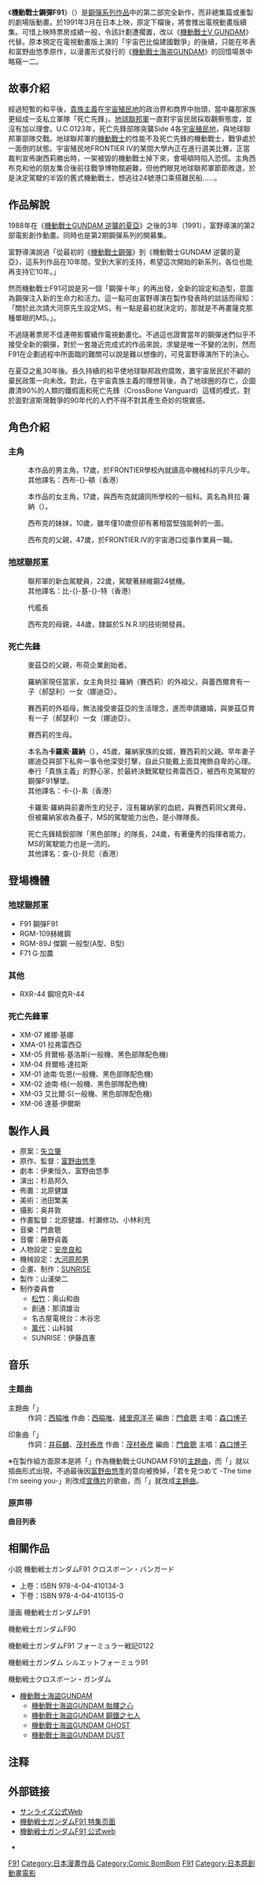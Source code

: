 {{多個問題|
{{original research|time=2014-11-09T04:09:54+00:00}}
{{expand|time=2013-01-23T03:53:45+00:00}}
{{refimprove|time=2014-11-09T04:09:54+00:00}}
}}
{{noteTA|G1=GundamUC}}
{{Infobox animanga/Headerofja
|title= 機動戰士GUNDAMF91
|image= Mobile Suit Gundam F91.png
|size= 200px
|caption= 
|japanese= 機動戦士ガンダムF91
|english= Mobile Suit Gundam Formula 91
|kana= きどうせんしガンダムエフきゅうじゅういち
|romaji= Kidō Senshi Gandamu Efu Kyūjūichi
|genre= [[機器人動畫|機器人動畫]]
}}
{{Infobox animanga/Movie
|標題= 
|總導演= 
|導演= [[富野由悠季|富野由悠季]]
|原案= [[矢立肇|矢立肇]]
|原作= 富野由悠季
|企畫=
|腳本= [[伊東恒久|伊東恒久]]<br />富野由悠季
|分鏡=
|演出= [[辻谷耕史|辻谷耕史]]<br />[[冬馬由美|冬馬由美]]<br />[[前田昌明|前田昌明]]
|人物設定= [[安彥良和|安彥良和]]
|作畫監督=
|機械設定= [[大河原邦男|大河原邦男]]
|美術監督= 
|色彩設計= 
|攝影監督= 
|音響監督= 
|音樂= [[門倉聡|門倉聡]]
|音樂製作=
|動畫製作= 
|製作= [[Sunrise|Sunrise]]<br />[[山浦栄二|山浦栄二]]
|代理發行= 
|其他代理發行= 
|上映日= {{Flagicon|Japan}} 1991年3月16日<br />{{Flagicon|Hong Kong|1959}} 1994年1月3日 ([[TVB|TVB]])
|片長= 115分鐘
|其他= 
|版權= 
}}
{{Infobox animanga/Other
|標題= 關連作品
|內容= 
* [[機動戰士GUNDAM_F90|機動戰士GUNDAM F90]]
* [[機動戰士GUNDAM_影子方程式91|機動戰士GUNDAM 影子方程式91]]
* [[機動戰士海盜GUNDAM|機動戰士海盜GUNDAM]]
}}
{{Infobox animanga/Footerofja}}

《'''機動戰士鋼彈F91'''》（{{lang-ja|機動戦士ガンダムF91}}）是[[鋼彈系列作品|鋼彈系列作品]]中的第二部完全新作，而非總集篇或重製的劇場版動畫。於1991年3月在日本上映，原定下檔後，將會推出電視動畫版續集。可惜上映時票房成績一般，令該計劃遭擱置，改以《[[機動戰士V_GUNDAM|機動戰士V GUNDAM]]》代替。原本預定在電視動畫版上演的「宇宙巴比倫建國戰爭」的後續，只能在年表和富野由悠季原作，以漫畫形式發行的《[[機動戰士海盗GUNDAM|機動戰士海盗GUNDAM]]》的回憶場景中略窺一二。

==故事介紹==
經過短暫的和平後，[[貴族主義|貴族主義]]在[[宇宙殖民地|宇宙殖民地]]的政治界和商界中抬頭，當中羅那家族更組成一支私立軍隊「死亡先鋒」。[[地球聯邦軍|地球聯邦軍]]一直對宇宙民居採取觀察態度，並沒有加以理會。U.C.0123年，死亡先鋒部隊突襲Side 4各[[宇宙殖民地|宇宙殖民地]]，與地球聯邦軍部隊交戰。地球聯邦軍的[[機動戰士|機動戰士]]的性能不及死亡先鋒的機動戰士，戰爭處於一面倒的狀態。宇宙殖民地FRONTIER IV的某間大學內正在進行選美比賽，正當裁判宣佈謝西莉勝出時，一架被毀的機動戰士掉下來，會場頓時陷入恐慌。主角西布克和他的朋友集合後前往戰爭博物館避難，但他們眼見地球聯邦軍節節敗退，於是決定駕駛的半毀的舊式機動戰士，想逃往24號港口乘搭難民船……。

==作品解說==
1988年在《[[機動戰士GUNDAM_逆襲的夏亞|機動戰士GUNDAM 逆襲的夏亞]]》之後的3年（1991），富野導演的第2部電影創作動畫。同時也是第2期鋼彈系列的開募集。

富野導演說過「從最初的《[[機動戰士鋼彈|機動戰士鋼彈]]》到《機動戰士GUNDAM 逆襲的夏亞》，這系列作品在10年間，受到大家的支持，希望這次開始的新系列，各位也能再支持它10年。」

然而機動戰士F91可說是另一個「鋼彈十年」的再出發，全新的設定和造型，意圖為鋼彈注入新的生命力和活力。這一點可由富野導演在製作發表時的談話而得知：「關於此次請大河原先生設定MS，有一點是最初就決定的，那就是不再畫薩克那種單眼的MS。」。

不過隨著票房不佳連帶影響續作電視動畫化。不過這也證實當年的鋼彈迷們似乎不接受全新的鋼彈，對於一套幾近完成式的作品來說，求變是唯一不變的法則，然而F91在企劃過程中所面臨的難關可以說是難以想像的，可見富野導演所下的決心。

在夏亞之亂30年後。長久持續的和平使地球聯邦政府腐敗，置宇宙居民於不顧的棄民政策一向未改。對此，在宇宙貴族主義的理想背後，為了地球圈的存亡，企圖肅清90%的人類的鐵假面和死亡先鋒（CrossBone Vanguard）這樣的模式，對於面對波斯灣戰爭的90年代的人們不得不對其產生奇妙的現實感。

==角色介紹==
===主角===
;{{nihongo|[[西布克·亞諾|西布克·亞諾]]|シーブック・アノー|聲優：[[辻谷耕史|辻谷耕史]]；粵語配音：[[馮錦堂|馮錦堂]]（安樂院線）、[[郭立文|郭立文]]（VCD）}}
:本作品的男主角，17歲，於FRONTIER學校內就讀高中機械科的平凡少年。
:其他譯名：西布-{}-頓（香港）

;{{nihongo|賽西莉·菲亞查德|セシリー・フェアチャイルド|聲優：[[冬馬由美|冬馬由美]]；粵語配音：[[林元春|林元春]]（安樂院線）}}
:本作品的女主角，17歲，與西布克就讀同所學校的一般科。真名為貝拉·羅納（{{lang|ja|ベラ・ロナ}}）。

;{{nihongo|莉絲·亞諾|リィズ・アノー|聲優：[[池本小百合|池本小百合]]；粵語配音：[[曾佩儀|曾佩儀]]（安樂院線）}}
:西布克的妹妹，10歲，雖年僅10歲但卻有著相當堅強能幹的一面。

;{{nihongo|雷斯利·亞諾|レズリー・アノー|聲優：[[寺島幹夫|寺島幹夫]]；粵語配音：[[馮永和|馮永和]]（安樂院線）}}
:西布克的父親，47歲，於FRONTIER.IV的宇宙港口從事作業員一職。

===[[地球聯邦軍|地球聯邦軍]]===
;{{nihongo|比利基·皮利歐|ビルギット・ピリヨ|聲優：[[鹽屋翼|鹽屋翼]]；粵語配音：[[李文輝|李文輝]]（安樂院線）}}
:聯邦軍的新血駕駛員，22歲，駕駛著赫維鋼24號機。
:其他譯名：比-{}-基-{}-特（香港）

;{{nihongo|瑪安娜|マヌエラ・パノパ|聲優：[[一龍齋貞友|鈴木みえ]]；粵語配音：[[曾佩儀|曾佩儀]]（安樂院線）}}

;{{nihongo|蘭莉|レアリー・エドベリ|聲優：[[橫尾麻里|橫尾麻里]]；粵語配音：[[曾佩儀|曾佩儀]]（安樂院線）}}
:代艦長

;{{nihongo|莫妮卡·亞諾|モニカ・アノー|聲優：[[荘司美代子|荘司美代子]]；粵語配音：[[雷碧娜|雷碧娜]]（安樂院線）、[[林司聰|林司聰]]（VCD）}}
:西布克的母親，44歲，隸屬於S.N.R.I的技術開發員。

===死亡先鋒===
;{{nihongo|夏倫霍斯特·布荷|シャルンホルスト・ブッホ}}
:麥茲亞的父親，布荷企業創始者。

;{{nihongo|麥茲亞·羅納|マイッツァー・ロナ|聲優：[[高杉哲平|高杉哲平]]；粵語配音：[[源家祥|源家祥]]（安樂院線）}}
:羅納家現任當家，女主角貝拉·羅納（賽西莉）的外祖父，與蕾西爾育有一子（郝瑟利）一女（娜迪亞）。

;{{nihongo|蕾西爾·羅納|レイチェル・ロナ}}
:賽西莉的外祖母，無法接受麥茲亞的生活理念，進而申請離婚，與麥茲亞育有一子（郝瑟利）一女（娜迪亞）。

;{{nihongo|娜迪亞·羅納|ナディア・ロナ|聲優：[[坪井章子|坪井章子]]}}
:賽西莉的生母。

;{{nihongo|鐵假面|鉄仮面|聲優：[[前田昌明|前田昌明]]；粵語配音：[[周永光|周永光]]（安樂院線）}}
:本名為'''卡羅索·羅納'''（{{lang|ja|カロッゾ・ロナ}}），45歲，羅納家族的女婿，賽西莉的父親。早年妻子娜迪亞與部下私奔一事令他深受打擊，自此只能戴上面具掩飾自卑的心理。奉行「貴族主義」的野心家，於最終決戰駕駛拉弗雷西亞，被西布克駕駛的鋼彈F91擊墜。
:其他譯名：卡-{}-素（香港）

;{{nihongo|杜雷·羅納|ドレル・ロナ|聲優：[[草尾毅|草尾毅]]；粵語配音：[[翟耀輝|翟耀輝]]（安樂院線）}}
:卡羅索·羅納與前妻所生的兒子，沒有羅納家的血統，與賽西莉同父異母，但被羅納家收為養子，MS的駕駛能力出色，是小隊隊長。

;{{nihongo|薩比尼·夏爾|ザビーネ・シャル|聲優：[[梁田清之|梁田清之]]；粵語配音：[[李文輝|李文輝]]（安樂院線）、[[羅偉亮|羅偉亮]]（VCD）}}
:死亡先鋒精銳部隊「黑色部隊」的隊長，24歲，有著優秀的指揮者能力，MS的駕駛能力也是一流的。
:其他譯名：查-{}-貝尼（香港）

==登場機體==
===[[地球聯邦軍|地球聯邦軍]]===
*F91 鋼彈F91
*RGM-109赫維鋼
*RGM-89J 傑鋼 一般型(A型、B型)
*F71 G‧加農

===其他===
*RXR-44 鋼坦克R-44

===死亡先鋒軍===
*XM-07 維娜·基娜
*XMA-01 拉弗雷西亞
*XM-05 貝爾格·基洛斯(一般機、黑色部隊配色機)
*XM-04 貝爾格·達拉斯
*XM-01 迪南·佐恩(一般機、黑色部隊配色機)
*XM-02 迪南·格(一般機、黑色部隊配色機)
*XM-03 艾比爾·S(一般機、黑色部隊配色機)
*XM-06 達基·伊爾斯

== 製作人員 ==
*原案：[[矢立肇|矢立肇]]
*原作、監督：[[富野由悠季|富野由悠季]]
*劇本：伊東恒久、富野由悠季
*演出：杉島邦久
*佈置：北原健雄
*美術：池田繁美
*攝影：奥井敦
*作畫監督：北原健雄、村瀬修功、小林利充
*音樂：門倉聰
*音響：藤野貞義
*人物設定：[[安彦良和|安彦良和]]
*機械設定：[[大河原邦男|大河原邦男]]
*企畫、制作：[[SUNRISE|SUNRISE]]
*製作：山浦榮二
*制作委員會
**[[松竹|松竹]]：奥山和由
**創通：那須雄治
**名古屋電視台：木谷忠
**[[萬代|萬代]]：山科誠
**SUNRISE：伊藤昌憲

== 音乐 ==
=== 主题曲 ===
;主題曲「{{lang|ja|ETERNAL WIND〜ほほえみは光る風の中〜}}」
:作詞：[[西脇唯|西脇唯]] 作曲：[[西脇唯|西脇唯]]、[[緒里原洋子|緒里原洋子]] 編曲：[[門倉聰|門倉聰]] 主唱：[[森口博子|森口博子]]

;印象曲「{{lang|ja|君を見つめて -The time I'm seeing you-}}」
:作詞：[[井荻麟|井荻麟]]、[[茂村泰彦|茂村泰彦]] 作曲：[[茂村泰彦|茂村泰彦]] 編曲：[[門倉聰|門倉聰]] 主唱：[[森口博子|森口博子]]

※在製作組方面原本是將「{{lang|ja|君を見つめて -The time I'm seeing you-}}」作為機動戰士GUNDAM F91的[[主題曲|主題曲]]，而「{{lang|ja|ETERNAL WIND〜ほほえみは光る風の中〜}}」就以插曲形式出現，不過最後因[[富野由悠季|富野由悠季]]的意向被換掉，「君を見つめて -The time I'm seeing you-」則改成[[宣傳片|宣傳片]]的歌曲，而「{{lang|ja|ETERNAL WIND〜ほほえみは光る風の中〜}}」就改成[[主題曲|主題曲]]。

===原声带===



'''曲目列表'''
{{tracklist
| headline = 機動戦士ガンダム F91 オリジナルサウンドトラック
| collapsed = yes
| title1 = 新たなる宇宙へ…
| length1 = 1:28
| title2 = 君を见つめて-The time I’m seeing you-
| length2 = 4:39
| title3 = カーニバル
| length3 = 1:49
| title4 = 奇襲と混乱
| length4 = 5:00
| title5 = シーブックの怒りと子供達の脱出
| length5 = 4:58
| title6 = クロスボーン・バン軍の進行と戦い
| length6 = 4:44
| title7 = 不安
| length7 = 3:03
| title8 = 鉄仮面・カロッゾ
| length8 = 1:36
| title9 = セシリーの悲しみ~マイッツアーの想い
| length9 = 4:03
| title10 = Ｆ９１ガンダム出撃
| length10 = 5:23
| title11 = コスモ・バビロニア
| length11 = 2:34
| title12 = シーブックの苦悩~アンナマリーとセシリー
| length12 = 4:28
| title13 = モビルスーツ出撃
| length13 = 3:10
| title14 = 戦闘
| length14 = 3:24
| title15 = 鉄仮面の陰謀
| length15 = 3:12
| title16 = 再会
| length16 = 2:14
| title17 = 戦友ビルギットの死~シーブックとセシリーの怒り~
| length17 = 3:27
| title18 = 最终決戦
| length18 = 4:05
| title19 = セシリーを探して~シーブックのテーマ
| length19 = 3:29
| title20 = Eternal Wind~ほほえみは光る風の中
| length20 = 4:42 
}}

== 相關作品 ==
; 小説 機動戦士ガンダムF91 クロスボーン・バンガード
* 上卷：ISBN 978-4-04-410134-3
* 下卷：ISBN 978-4-04-410135-0

; 漫画 機動戦士ガンダムF91

; 機動戦士ガンダムF90
{{main|機動戰士GUNDAM F90}}

; 機動戦士ガンダムF91 フォーミュラー戦記0122
{{main|机动战士GUNDAM F91 Formula战记0122}}

; 機動戦士ガンダム シルエットフォーミュラ91
{{main|機動戰士GUNDAM 影子方程式91}}

; 機動戦士クロスボーン・ガンダム
*[[機動戰士海盜GUNDAM|機動戰士海盜GUNDAM]]
**[[機動戰士海盜GUNDAM_骷髏之心|機動戰士海盜GUNDAM 骷髏之心]]
**[[機動戰士海盜GUNDAM_鋼鐵之七人|機動戰士海盜GUNDAM 鋼鐵之七人]]
**[[機動戰士海盜GUNDAM_GHOST|機動戰士海盜GUNDAM GHOST]]
**[[機動戰士海盜GUNDAM_DUST|機動戰士海盜GUNDAM DUST]]

== 注释 ==
{{Reflist}}

== 外部链接 ==
*[https://web.archive.org/web/20140506132301/http://www.sunrise-anime.jp/sunrise-inc/works/detail.php?cid=56 サンライズ公式Web]
*[http://animejapan.cplaza.ne.jp/b-ch/gf91_sp/index.html 機動戦士ガンダムF91 特集页面] {{Wayback|url=http://animejapan.cplaza.ne.jp/b-ch/gf91_sp/index.html |date=20180205000342 }}
*[http://www.gundam-f91.net/ 機動戦士ガンダムF91 公式web] {{Wayback|url=http://www.gundam-f91.net/ |date=20201031072025 }}
<!--* {{Movielink|allcinema|151343|機動戦士ガンダムF91}}
* {{Movielink|kinejun|26688 |機動戦士ガンダムF91}}
* {{Movielink|allmovie|313780|MOBILE SUIT GUNDAM Formula 91}}
* {{Movielink|imdb|0159568|MOBILE SUIT GUNDAM Formula 91}}-->
*{{imdb title|0159568|機動戰士高達F91}}


{{GUNDAM}}
{{宇宙世紀|作品}}
{{富野由悠季}}
{{DEFAULTSORT:Mobile Suit Gundam F91}}
[[Category:宇宙世紀|F91]]
[[Category:日本漫畫作品|Category:日本漫畫作品]]
[[Category:Comic_BomBom|Category:Comic BomBom]]
[[Category:GUNDAM系列|F91]]
[[Category:日本原創動畫電影|Category:日本原創動畫電影]]